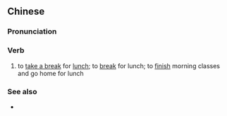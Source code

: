 {{also|放昼}}
==Chinese==
{{zh-forms|s=放昼}}

===Pronunciation===
{{zh-pron
|h=pfs=piong-chu
|md=bóng-dáu
|cat=v
}}

===Verb===
{{zh-verb}}

# {{lb|zh|Hakka|Min Dong}} to [[take a break]] for [[lunch]]; to [[break]] for lunch; {{lb|zh|for students}} to [[finish]] morning classes and go home for lunch

===See also===
* {{zh-l|午休}}